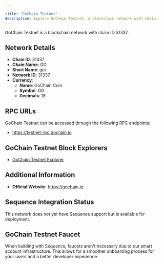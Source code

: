 ```yaml
---

title: "GoChain Testnet"
description: Explore GoChain Testnet, a blockchain network with chain ID 31337. Learn about its native currency, GoChain Coin, and how to interact with the network.
---
```




GoChain Testnet is a blockchain network with chain ID 31337.

## Network Details

- **Chain ID**: 31337
- **Chain Name**: GO
- **Short Name**: got
- **Network ID**: 31337
- **Currency**: 
  - **Name**: GoChain Coin
  - **Symbol**: GO
  - **Decimals**: 18

## RPC URLs

GoChain Testnet can be accessed through the following RPC endpoints:

- https://testnet-rpc.gochain.io

## GoChain Testnet Block Explorers

- [GoChain Testnet Explorer](https://testnet-explorer.gochain.io)

## Additional Information

- **Official Website**: https://gochain.io

## Sequence Integration Status

This network does not yet have Sequence support but is available for deployment.

## GoChain Testnet Faucet

When building with Sequence, faucets aren't necessary due to our smart account infrastructure. This allows for a smoother onboarding process for your users and a better developer experience.
